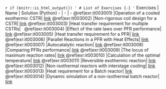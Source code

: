 `r if (knitr::is_html_output()) '
# List of Exercises {-}
'`
Exercises | Name | Solution (Python)
- | - | -
\@ref(exr:it003001) |Operation of a cooled exothermic CSTR| [link](https://github.com/aliglara/ebook_che5314_ucv/blob/main/codes/lect_005CSTRStability.ipynb)
\@ref(exr:it003002) |Non-rigorous coil design for a CSTR| [link](https://github.com/aliglara/ebook_che5314_ucv/blob/main/codes/lect_006CSTRCoil.ipynb)
\@ref(exr:it003003) |Heat transfer requirement for multiple CSTRs| &nbsp;
\@ref(exr:it003004) |Effect of the rate laws over PFR performance| [link](https://github.com/aliglara/ebook_che5314_ucv/blob/main/codes/lect_007PFRisoNorders.ipynb)
\@ref(exr:it003005) |Heat transfer requirement for a PFR| [link](https://github.com/aliglara/ebook_che5314_ucv/blob/main/codes/lect_008PFRadiabatico.ipynb)
\@ref(exr:it003006) |Parallel Reactions in a PFR with Heat Effects| [link](https://github.com/aliglara/ebook_che5314_ucv/blob/main/codes/lect_009PFRpararellRx.ipynb)
\@ref(exr:it003007) |Autocatalytic reaction| [link](https://github.com/aliglara/ebook_che5314_ucv/blob/main/codes/lect_011PFRReciclo.ipynb)
\@ref(exr:it003008) |Comparing PFRs performance| [link](https://github.com/aliglara/ebook_che5314_ucv/blob/main/codes/lect_012PFRadiabatico.ipynb)
\@ref(exr:it003009) |The locus of maximum reaction rates| [link](https://github.com/aliglara/ebook_che5314_ucv/blob/main/codes/lect_013ThermoMaxExothemica.ipynb)
\@ref(exr:it003010) |Calculation of the optimal temperature| [link](https://github.com/aliglara/ebook_che5314_ucv/blob/main/codes/lect_014raMaxExothemica.ipynb)
\@ref(exr:it003011) |Reversible exothermic reaction| [link](https://github.com/aliglara/ebook_che5314_ucv/blob/main/codes/lect_016CSTROptimization.ipynb)
\@ref(exr:it003012) |Non-isothermal reactors with interstage cooling| [link](https://github.com/aliglara/ebook_che5314_ucv/blob/main/codes/lect_018CSTRLecho.ipynb)
\@ref(exr:it003013) |Heat requirement for a Batch reactor| [link](https://github.com/aliglara/ebook_che5314_ucv/blob/main/codes/lect_019BatchReactorHX.ipynb)
\@ref(exr:it003014) |Dynamic simulation of a non-isothermal batch reactor| [link](https://github.com/aliglara/ebook_che5314_ucv/blob/main/codes/lect_020BatchReactorDyn.ipynb)